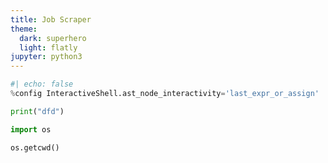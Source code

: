 ```yaml
---
title: Job Scraper
theme:
  dark: superhero
  light: flatly
jupyter: python3
---
```


```python
#| echo: false
%config InteractiveShell.ast_node_interactivity='last_expr_or_assign'
```

```python
print("dfd")
```

```python
import os

os.getcwd()
```



